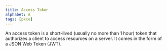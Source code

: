 ```yaml
---
title: Access Token
alphabet: A
tags: [pkce]
---
```


An access token is a short-lived (usually no more than 1 hour) token that authorizes a client to access resources on a server. It comes in the form of a JSON Web Token (JWT).

